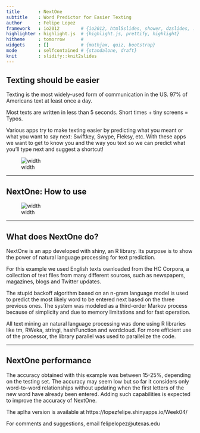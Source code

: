 ```yaml
---
title       : NextOne
subtitle    : Word Predictor for Easier Texting
author      : Felipe Lopez
framework   : io2012        # {io2012, html5slides, shower, dzslides, ...}
highlighter : highlight.js  # {highlight.js, prettify, highlight}
hitheme     : tomorrow      # 
widgets     : []            # {mathjax, quiz, bootstrap}
mode        : selfcontained # {standalone, draft}
knit        : slidify::knit2slides
---
```


## Texting should be easier

Texting is the most widely-used form of communication in the US. 97% of Americans text at least once a day.

Most texts are written in less than 5 seconds. Short  times + tiny screens = Typos.

Various apps try to make texting easier by predicting what you meant or what you want to say next: Swiftkey, Swype, Fleksy, etc. With these apps we want to get to know you and the way you text so we can predict what you'll type next and suggest a shortcut!

![width](GrandmaTexting.jpg)


---

## NextOne: How to use

![width](NextOne.png)

---

## What does NextOne do?

NextOne is an app developed with shiny, an R library. Its purpose is to show the power of natural language processing for text prediction.

For this example we used English texts ownloaded from the HC Corpora, a collection of text files from many different sources, such as newspapers, magazines, blogs and Twitter updates.

The stupid backoff algorithm based on an n-gram language model is used to predict the most likely word to be entered next based on the three previous ones. The system was modeled as a third-order Markov process because  of simplicity and due to memory limitations and for fast operation.

All text mining an natural language processing was done using R libraries like tm, RWeka, stringi, hashFunction and wordcloud. For more efficient use of the processor, the library parallel was used to parallelize the code.

---

## NextOne performance

The accuracy obtained with this example was between 15-25%, depending on the testing set. The accuracy may seem low but so far it considers only word-to-word relationships without updating when the first letters of the new word have already been entered. Adding such capabilities is expected to improve the accuracy of NextOne.

The aplha version is available at https://lopezfelipe.shinyapps.io/Week04/

For comments and suggestions, email felipelopez@utexas.edu